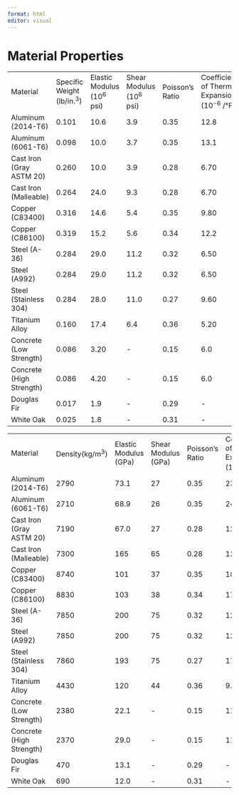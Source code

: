 ```yaml
---
format: html
editor: visual
---
```


# Material Properties {#sec-material-properties}

|                          |                             |                             |                           |                 |                                               |                              |                              |                                 |                                 |
|---------|---------|---------|---------|---------|---------|---------|---------|---------|---------|
| Material                 | Specific Weight (lb/in.^3^) | Elastic Modulus (10^6^ psi) | Shear Modulus (10^6^ psi) | Poisson's Ratio | Coefficient of Thermal Expansion (10^-6^ /°F) | Yield Strength (Tens.) (ksi) | Yield Strength (Comp.) (ksi) | Ultimate Strength (Tens.) (ksi) | Ultimate Strength (Comp.) (ksi) |
| Aluminum (2014-T6)       | 0.101                       | 10.6                        | 3.9                       | 0.35            | 12.8                                          | 60                           | 60                           | 68                              | 68                              |
| Aluminum (6061-T6)       | 0.098                       | 10.0                        | 3.7                       | 0.35            | 13.1                                          | 37                           | 37                           | 42                              | 42                              |
| Cast Iron (Gray ASTM 20) | 0.260                       | 10.0                        | 3.9                       | 0.28            | 6.70                                          | \-                           | \-                           | 26                              | 96                              |
| Cast Iron (Malleable)    | 0.264                       | 24.0                        | 9.3                       | 0.28            | 6.70                                          | 33                           | \-                           | 40                              | 83                              |
| Copper (C83400)          | 0.316                       | 14.6                        | 5.4                       | 0.35            | 9.80                                          | 11.4                         | 11.4                         | 35                              | 35                              |
| Copper (C86100)          | 0.319                       | 15.2                        | 5.6                       | 0.34            | 12.2                                          | 50                           | 50                           | 95                              | 95                              |
| Steel (A-36)             | 0.284                       | 29.0                        | 11.2                      | 0.32            | 6.50                                          | 36                           | 36                           | 58                              | 58                              |
| Steel (A992)             | 0.284                       | 29.0                        | 11.2                      | 0.32            | 6.50                                          | 50                           | 50                           | 65                              | 65                              |
| Steel (Stainless 304)    | 0.284                       | 28.0                        | 11.0                      | 0.27            | 9.60                                          | 30                           | 30                           | 75                              | 75                              |
| Titanium Alloy           | 0.160                       | 17.4                        | 6.4                       | 0.36            | 5.20                                          | 134                          | 134                          | 145                             | 145                             |
| Concrete (Low Strength)  | 0.086                       | 3.20                        | \-                        | 0.15            | 6.0                                           | \-                           | \-                           | \-                              | 3.0                             |
| Concrete (High Strength) | 0.086                       | 4.20                        | \-                        | 0.15            | 6.0                                           | \-                           | \-                           | \-                              | 6.0                             |
| Douglas Fir              | 0.017                       | 1.9                         | \-                        | 0.29            | \-                                            | \-                           | \-                           | 15.0                            | 7.2                             |
| White Oak                | 0.025                       | 1.8                         | \-                        | 0.31            | \-                                            | \-                           | \-                           | \-                              | 7.4                             |

|                          |                  |                       |                     |                 |                                               |                              |                              |                                 |                                 |
|---------|---------|---------|---------|---------|---------|---------|---------|---------|---------|
| Material                 | Density(kg/m^3^) | Elastic Modulus (GPa) | Shear Modulus (GPa) | Poisson's Ratio | Coefficient of Thermal Expansion (10^-6^ /°C) | Yield Strength (Tens.) (MPa) | Yield Strength (Comp.) (MPa) | Ultimate Strength (Tens.) (MPa) | Ultimate Strength (Comp.) (MPa) |
| Aluminum (2014-T6)       | 2790             | 73.1                  | 27                  | 0.35            | 23                                            | 414                          | 414                          | 469                             | 469                             |
| Aluminum (6061-T6)       | 2710             | 68.9                  | 26                  | 0.35            | 24                                            | 255                          | 255                          | 290                             | 290                             |
| Cast Iron (Gray ASTM 20) | 7190             | 67.0                  | 27                  | 0.28            | 12                                            | \-                           | \-                           | 179                             | 669                             |
| Cast Iron (Malleable)    | 7300             | 165                   | 65                  | 0.28            | 12                                            | 230                          | \-                           | 345                             | 620                             |
| Copper (C83400)          | 8740             | 101                   | 37                  | 0.35            | 18                                            | 70                           | 70                           | 241                             | 241                             |
| Copper (C86100)          | 8830             | 103                   | 38                  | 0.34            | 17                                            | 345                          | 345                          | 655                             | 655                             |
| Steel (A-36)             | 7850             | 200                   | 75                  | 0.32            | 12                                            | 250                          | 250                          | 400                             | 400                             |
| Steel (A992)             | 7850             | 200                   | 75                  | 0.32            | 12                                            | 345                          | 345                          | 450                             | 450                             |
| Steel (Stainless 304)    | 7860             | 193                   | 75                  | 0.27            | 17                                            | 207                          | 207                          | 517                             | 517                             |
| Titanium Alloy           | 4430             | 120                   | 44                  | 0.36            | 9.4                                           | 924                          | 924                          | 1000                            | 1000                            |
| Concrete (Low Strength)  | 2380             | 22.1                  | \-                  | 0.15            | 11                                            | \-                           | \-                           | \-                              | 20                              |
| Concrete (High Strength) | 2370             | 29.0                  | \-                  | 0.15            | 11                                            | \-                           | \-                           | \-                              | 30                              |
| Douglas Fir              | 470              | 13.1                  | \-                  | 0.29            | \-                                            | \-                           | \-                           | 100                             | 48                              |
| White Oak                | 690              | 12.0                  | \-                  | 0.31            | \-                                            | \-                           | \-                           | \-                              | 51                              |
